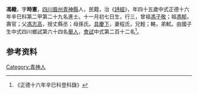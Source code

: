 {{明清人物信息框
| 姓名 = 馮轍
| 原名 =
| 圖片名稱= 
| 圖片大小 =
| 圖片說明 = 
| 最高職務 =
| 國家 = 大明 
| 爵位 =
| 籍貫 = [[四川|四川]][[眉州|眉州]][[青神縣|青神縣]]
| 族裔 = 
| 旗籍 = 
| 字號 = 
| 諡號 =
| 出生日期 = 十一月初七日
| 出生地點 = <!------>
| 逝世日期 = 卒年不詳 
| 逝世地點 =
| 墓葬 =
| 配偶 = 程氏
| 親屬 = 曾祖[[馮子敬|馮子敬]]，祖[[馮郁|馮郁]]，父[[馮志高|馮志高]]，母孫氏
| 出身 =
* 正德十六年辛巳科進士出身
| 經歷 =
| 著作 = 
}}
'''馮轍'''{{BD|1477年||?年||}}，字'''時憲'''，[[四川|四川]][[眉州|眉州]][[青神縣|青神縣]]人，民籍，治《[[詩經|詩經]]》，年四十五歲中式正德十六年辛巳科第二甲第二十九名進士。十一月初七日生，行三，曾祖[[馮子敬|馮子敬]]；祖[[馮郁|馮郁]]，壽官；父[[馮志高|馮志高]]，授丈縣丞；母孫氏。[[具慶下|具慶下]]，妻程氏，兄輕；輅，弟軾。由國子生中式四川鄉試第六十四名[[舉人|舉人]]，[[會試|會試]]中式第二百十二名<ref>《正德十六年辛巳科登科錄》</ref>。

== 参考资料 ==
{{reflist}}

{{正德十六年辛巳科殿试金榜}}

{{Authority control}}

{{DEFAULTSORT:}}
[[Category:青神人|Category:青神人]]


{{明朝人物小作品}}